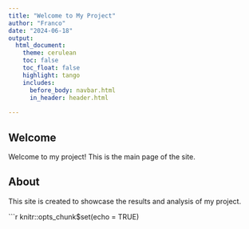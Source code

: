 ```yaml
---
title: "Welcome to My Project"
author: "Franco"
date: "2024-06-18"
output: 
  html_document:
    theme: cerulean
    toc: false
    toc_float: false
    highlight: tango
    includes:
      before_body: navbar.html
      in_header: header.html
    
---
```


<style>
.navbar {
  margin-bottom: 20px; /* Adjust the margin as needed */
}

.title {
  margin-top: 20px; /* Adjust the margin as needed */
}
</style>
## Welcome

Welcome to my project! This is the main page of the site.

## About

This site is created to showcase the results and analysis of my project.

```r
knitr::opts_chunk$set(echo = TRUE)
